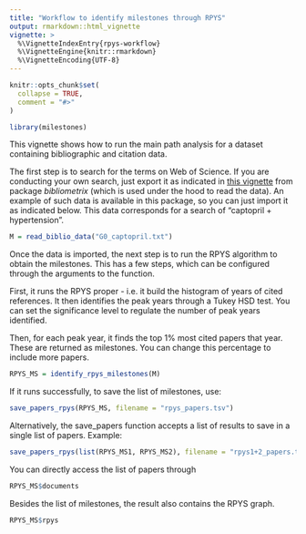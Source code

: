 ```yaml
---
title: "Workflow to identify milestones through RPYS"
output: rmarkdown::html_vignette
vignette: >
  %\VignetteIndexEntry{rpys-workflow}
  %\VignetteEngine{knitr::rmarkdown}
  %\VignetteEncoding{UTF-8}
---
```


```r
knitr::opts_chunk$set(
  collapse = TRUE,
  comment = "#>"
)
```

```r
library(milestones)
```

This vignette shows how to run the main path analysis for a dataset containing bibliographic and citation data.

The first step is to search for the terms on Web of Science. If you are conducting your own search, just export it as indicated in [this vignette](!...) from package *bibliometrix* (which is used under the hood to read the data). An example of such data is available in this package, so you can just import it as indicated below. This data corresponds for a search of "captopril + hypertension".

```r
M = read_biblio_data("G0_captopril.txt")
```

Once the data is imported, the next step is to run the RPYS algorithm to obtain the milestones. This has a few steps, which can be configured through the arguments to the function.

First, it runs the RPYS proper - i.e. it build the histogram of years of cited references. It then identifies the peak years through a Tukey HSD test. You can set the significance level to regulate the number of peak years identified.

Then, for each peak year, it finds the top 1% most cited papers that year. These are returned as milestones. You can change this percentage to include more papers.

```r
RPYS_MS = identify_rpys_milestones(M)
```

If it runs successfully, to save the list of milestones, use:

```r
save_papers_rpys(RPYS_MS, filename = "rpys_papers.tsv")
```

Alternatively, the save_papers function accepts a list of results to save in a single list of papers. Example:

```r
save_papers_rpys(list(RPYS_MS1, RPYS_MS2), filename = "rpys1+2_papers.tsv")
```

You can directly access the list of papers through

```r
RPYS_MS$documents
```

Besides the list of milestones, the result also contains the RPYS graph.
```r
RPYS_MS$rpys
```
